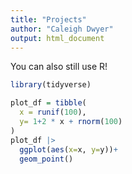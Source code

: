 ```yaml
---
title: "Projects"
author: "Caleigh Dwyer"
output: html_document
---
```


You can also still use R!

```r
library(tidyverse)

plot_df = tibble(
  x = runif(100),
  y= 1+2 * x + rnorm(100)
)
plot_df |> 
  ggplot(aes(x=x, y=y))+
  geom_point()

```
